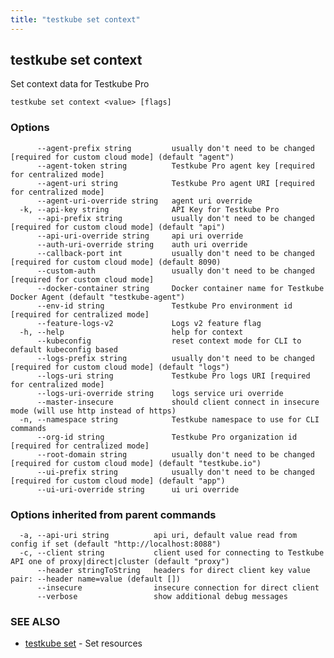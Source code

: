 ```yaml
---
title: "testkube set context"
---
```

<head>
  <meta name="docsearch:indexPrefix" content="reference-doc" />
</head>

## testkube set context

Set context data for Testkube Pro

```
testkube set context <value> [flags]
```

### Options

```
      --agent-prefix string         usually don't need to be changed [required for custom cloud mode] (default "agent")
      --agent-token string          Testkube Pro agent key [required for centralized mode]
      --agent-uri string            Testkube Pro agent URI [required for centralized mode]
      --agent-uri-override string   agent uri override
  -k, --api-key string              API Key for Testkube Pro
      --api-prefix string           usually don't need to be changed [required for custom cloud mode] (default "api")
      --api-uri-override string     api uri override
      --auth-uri-override string    auth uri override
      --callback-port int           usually don't need to be changed [required for custom cloud mode] (default 8090)
      --custom-auth                 usually don't need to be changed [required for custom cloud mode]
      --docker-container string     Docker container name for Testkube Docker Agent (default "testkube-agent")
      --env-id string               Testkube Pro environment id [required for centralized mode]
      --feature-logs-v2             Logs v2 feature flag
  -h, --help                        help for context
      --kubeconfig                  reset context mode for CLI to default kubeconfig based
      --logs-prefix string          usually don't need to be changed [required for custom cloud mode] (default "logs")
      --logs-uri string             Testkube Pro logs URI [required for centralized mode]
      --logs-uri-override string    logs service uri override
      --master-insecure             should client connect in insecure mode (will use http instead of https)
  -n, --namespace string            Testkube namespace to use for CLI commands
      --org-id string               Testkube Pro organization id [required for centralized mode]
      --root-domain string          usually don't need to be changed [required for custom cloud mode] (default "testkube.io")
      --ui-prefix string            usually don't need to be changed [required for custom cloud mode] (default "app")
      --ui-uri-override string      ui uri override
```

### Options inherited from parent commands

```
  -a, --api-uri string          api uri, default value read from config if set (default "http://localhost:8088")
  -c, --client string           client used for connecting to Testkube API one of proxy|direct|cluster (default "proxy")
      --header stringToString   headers for direct client key value pair: --header name=value (default [])
      --insecure                insecure connection for direct client
      --verbose                 show additional debug messages
```

### SEE ALSO

* [testkube set](testkube-set.mdx)	 - Set resources


